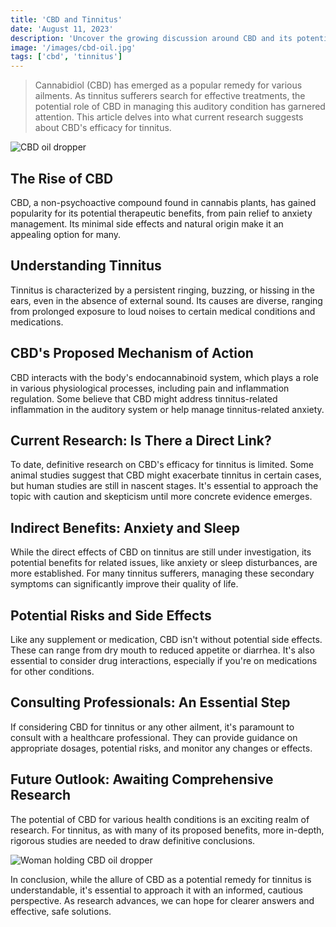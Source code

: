 ```yaml
---
title: 'CBD and Tinnitus'
date: 'August 11, 2023'
description: 'Uncover the growing discussion around CBD and its potential role in managing tinnitus symptoms effectively.'
image: '/images/cbd-oil.jpg'
tags: ['cbd', 'tinnitus']
---
```


<Blockquote>
  Cannabidiol (CBD) has emerged as a popular remedy for various ailments. As
  tinnitus sufferers search for effective treatments, the potential role of CBD
  in managing this auditory condition has garnered attention. This article
  delves into what current research suggests about CBD's efficacy for tinnitus.
</Blockquote>

<Image src="/images/cbd-oil.jpg" alt="CBD oil dropper" />

## <Highlighter>The Rise of CBD</Highlighter>

CBD, a non-psychoactive compound found in cannabis plants, has gained popularity for its potential therapeutic benefits, from pain relief to anxiety management. Its minimal side effects and natural origin make it an appealing option for many.

<AdComponent />

## <Highlighter>Understanding Tinnitus</Highlighter>

Tinnitus is characterized by a persistent ringing, buzzing, or hissing in the ears, even in the absence of external sound. Its causes are diverse, ranging from prolonged exposure to loud noises to certain medical conditions and medications.

## <Highlighter>CBD's Proposed Mechanism of Action</Highlighter>

CBD interacts with the body's endocannabinoid system, which plays a role in various physiological processes, including pain and inflammation regulation. Some believe that CBD might address tinnitus-related inflammation in the auditory system or help manage tinnitus-related anxiety.

<AdComponent />

## <Highlighter>Current Research: Is There a Direct Link?</Highlighter>

To date, definitive research on CBD's efficacy for tinnitus is limited. Some animal studies suggest that CBD might exacerbate tinnitus in certain cases, but human studies are still in nascent stages. It's essential to approach the topic with caution and skepticism until more concrete evidence emerges.

## <Highlighter>Indirect Benefits: Anxiety and Sleep</Highlighter>

While the direct effects of CBD on tinnitus are still under investigation, its potential benefits for related issues, like anxiety or sleep disturbances, are more established. For many tinnitus sufferers, managing these secondary symptoms can significantly improve their quality of life.

## <Highlighter>Potential Risks and Side Effects</Highlighter>

Like any supplement or medication, CBD isn't without potential side effects. These can range from dry mouth to reduced appetite or diarrhea. It's also essential to consider drug interactions, especially if you're on medications for other conditions.

## <Highlighter>Consulting Professionals: An Essential Step</Highlighter>

If considering CBD for tinnitus or any other ailment, it's paramount to consult with a healthcare professional. They can provide guidance on appropriate dosages, potential risks, and monitor any changes or effects.

<AdComponent />

## <Highlighter>Future Outlook: Awaiting Comprehensive Research</Highlighter>

The potential of CBD for various health conditions is an exciting realm of research. For tinnitus, as with many of its proposed benefits, more in-depth, rigorous studies are needed to draw definitive conclusions.

<Image src="/images/cbd-oil-woman.jpg" alt="Woman holding CBD oil dropper" />

In conclusion, while the allure of CBD as a potential remedy for tinnitus is understandable, it's essential to approach it with an informed, cautious perspective. As research advances, we can hope for clearer answers and effective, safe solutions.
